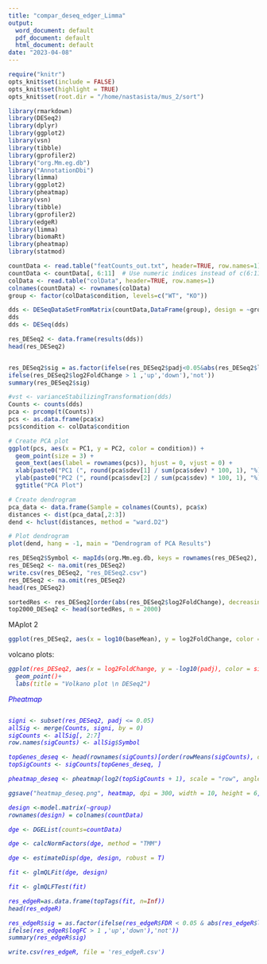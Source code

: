```yaml
---
title: "compar_deseq_edger_Limma"
output:
  word_document: default
  pdf_document: default
  html_document: default
date: "2023-04-08"
---
```


```r
require("knitr")
opts_knit$set(include = FALSE)
opts_knit$set(highlight = TRUE)
opts_knit$set(root.dir = "/home/nastasista/mus_2/sort")                      
```                      


```R

library(rmarkdown)
library(DESeq2)
library(dplyr) 
library(ggplot2)
library(vsn)
library(tibble)
library(gprofiler2)
library("org.Mm.eg.db")
library("AnnotationDbi")
library(limma)
library(ggplot2)
library(pheatmap)
library(vsn)
library(tibble)
library(gprofiler2)
library(edgeR)
library(limma)
library(biomaRt)
library(pheatmap)
library(statmod)
```



```r

countData <- read.table("featCounts_out.txt", header=TRUE, row.names=1)
countData <- countData[, 6:11]  # Use numeric indices instead of c(6:11)
colData <- read.table("colData", header=TRUE, row.names=1)
colnames(countData) <- rownames(colData)
group <- factor(colData$condition, levels=c("WT", "KO"))
```

```r
dds <- DESeqDataSetFromMatrix(countData,DataFrame(group), design = ~group)
dds
dds <- DESeq(dds)

res_DESeq2 <- data.frame(results(dds))
head(res_DESeq2)


res_DESeq2$sig = as.factor(ifelse(res_DESeq2$padj<0.05&abs(res_DESeq2$log2FoldChange) > 1,
ifelse(res_DESeq2$log2FoldChange > 1 ,'up','down'),'not'))
summary(res_DESeq2$sig)

```
```r
#vst <- varianceStabilizingTransformation(dds)
Counts <- counts(dds)
pca <- prcomp(t(Counts))
pcs <- as.data.frame(pca$x)
pcs$condition <- colData$condition

# Create PCA plot
ggplot(pcs, aes(x = PC1, y = PC2, color = condition)) +
  geom_point(size = 3) +
  geom_text(aes(label = rownames(pcs)), hjust = 0, vjust = 0) +  
  xlab(paste0("PC1 (", round(pca$sdev[1] / sum(pca$sdev) * 100, 1), "%)")) +
  ylab(paste0("PC2 (", round(pca$sdev[2] / sum(pca$sdev) * 100, 1), "%)")) +
  ggtitle("PCA Plot")

# Create dendrogram
pca_data <- data.frame(Sample = colnames(Counts), pca$x)
distances <- dist(pca_data[,2:3])
dend <- hclust(distances, method = "ward.D2")

# Plot dendrogram
plot(dend, hang = -1, main = "Dendrogram of PCA Results")


```




```r
res_DESeq2$Symbol <- mapIds(org.Mm.eg.db, keys = rownames(res_DESeq2), keytype = "ENSEMBL", column = "SYMBOL")
res_DESeq2 <- na.omit(res_DESeq2)
write.csv(res_DESeq2, "res_DESeq2.csv")
res_DESeq2 <- na.omit(res_DESeq2)
head(res_DESeq2)

```
```r
sortedRes <- res_DESeq2[order(abs(res_DESeq2$log2FoldChange), decreasing = TRUE), ]
top2000_DESeq2 <- head(sortedRes, n = 2000)

```


MAplot 2

```R
ggplot(res_DESeq2, aes(x = log10(baseMean), y = log2FoldChange, color = sig)) + geom_point()
```

volcano plots:

<font color = red> <i> 

```R
ggplot(res_DESeq2, aes(x = log2FoldChange, y = -log10(padj), color = sig)) +
  geom_point()+
  labs(title = "Volkano plot \n DESeq2")


```

<font color=“blue”> <i> Pheatmap
```r

```




```r
signi <- subset(res_DESeq2, padj <= 0.05)
allSig <- merge(Counts, signi, by = 0)
sigCounts <- allSig[, 2:7]
row.names(sigCounts) <- allSig$Symbol

topGenes_deseq <- head(rownames(sigCounts)[order(rowMeans(sigCounts), decreasing = TRUE)], 50)
topSigCounts <- sigCounts[topGenes_deseq, ]

pheatmap_deseq <- pheatmap(log2(topSigCounts + 1), scale = "row", angle_col = 45, fontsize_row = 7)

ggsave("heatmap_deseq.png", heatmap, dpi = 300, width = 10, height = 6, units = "in")

```



```r

design <-model.matrix(~group)
rownames(design) = colnames(countData)
```

```r
dge <- DGEList(counts=countData)

dge <- calcNormFactors(dge, method = "TMM")

dge <- estimateDisp(dge, design, robust = T)

fit <- glmQLFit(dge, design)

fit <- glmQLFTest(fit)

res_edgeR=as.data.frame(topTags(fit, n=Inf))
head(res_edgeR)

res_edgeR$sig = as.factor(ifelse(res_edgeR$FDR < 0.05 & abs(res_edgeR$logFC)> 1,
ifelse(res_edgeR$logFC > 1 ,'up','down'),'not'))
summary(res_edgeR$sig)

write.csv(res_edgeR, file = 'res_edgeR.csv')

```






